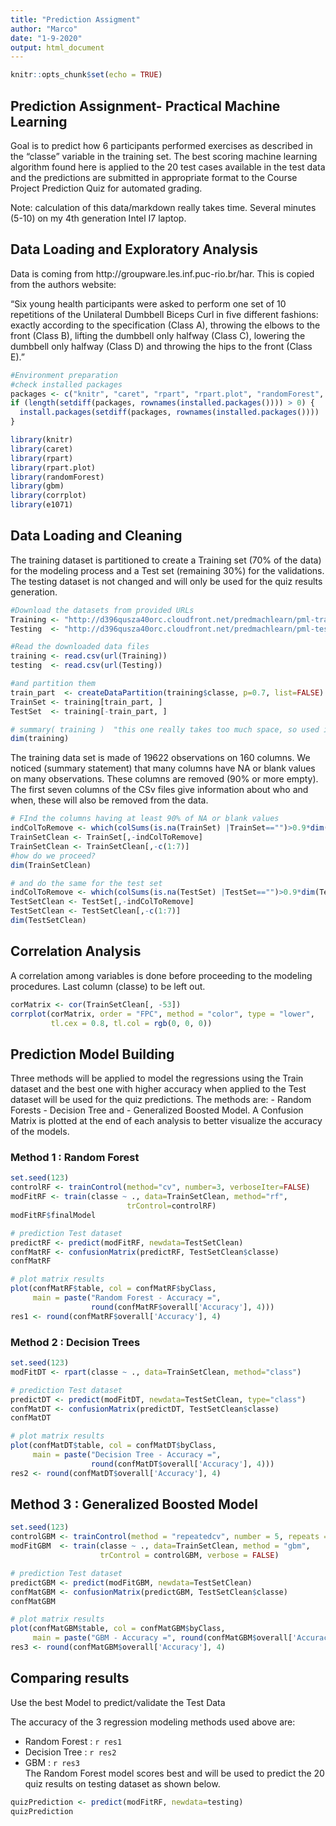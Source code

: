 ---
title: "Prediction Assigment"
author: "Marco"
date: "1-9-2020"
output: html_document
---

```{r setup, include=FALSE}
knitr::opts_chunk$set(echo = TRUE)
```

## Prediction Assignment- Practical Machine Learning
Goal  is to predict how  6 participants performed exercises as described in the “classe” variable in the training set. 
The best scoring machine learning algorithm found  here is applied to the 20 test cases available in the test data and the predictions are submitted in appropriate format to the Course Project Prediction Quiz for automated grading.

Note: calculation of this data/markdown really takes time. 
Several minutes (5-10) on my 4th generation Intel I7 laptop.

## Data Loading and Exploratory Analysis

Data is coming from http://groupware.les.inf.puc-rio.br/har.
This is copied from the authors website:  

“Six young health participants were asked to perform one set of 10 repetitions of the Unilateral Dumbbell Biceps Curl in five different fashions: exactly according to the specification (Class A), throwing the elbows to the front (Class B), lifting the dumbbell only halfway (Class C), lowering the dumbbell only halfway (Class D) and throwing the hips to the front (Class E)."


```{r prep, echo=FALSE}
#Environment preparation
#check installed packages
packages <- c("knitr", "caret", "rpart", "rpart.plot", "randomForest", "gbm", "corrplot", "e1071")
if (length(setdiff(packages, rownames(installed.packages()))) > 0) {
  install.packages(setdiff(packages, rownames(installed.packages())))  
}

library(knitr)
library(caret)
library(rpart)
library(rpart.plot)
library(randomForest)
library(gbm)
library(corrplot)
library(e1071)
```

## Data Loading and Cleaning

The training dataset is partitioned to create a Training set (70% of the data) for the modeling process and a Test set (remaining 30%) for the validations. 
The testing dataset is not changed and will only be used for the quiz results generation.

```{r data, echo=TRUE}
#Download the datasets from provided URLs
Training <- "http://d396qusza40orc.cloudfront.net/predmachlearn/pml-training.csv"
Testing  <- "http://d396qusza40orc.cloudfront.net/predmachlearn/pml-testing.csv"

#Read the downloaded data files
training <- read.csv(url(Training))
testing  <- read.csv(url(Testing))

#and partition them
train_part  <- createDataPartition(training$classe, p=0.7, list=FALSE)
TrainSet <- training[train_part, ]
TestSet  <- training[-train_part, ]

# summary( training )  "this one really takes too much space, so used in running not in output
dim(training)
```

The training data set is made of 19622 observations on 160 columns. 
We noticed (summary statement) that many columns have NA or blank values on many observations. 
These columns are removed (90% or more empty). 
The first seven columns of the CSv files give information about who and when, these will also be removed from the data.

```{r NA, echo = FALSE}
# FInd the columns having at least 90% of NA or blank values 
indColToRemove <- which(colSums(is.na(TrainSet) |TrainSet=="")>0.9*dim(TrainSet)[1]) 
TrainSetClean <- TrainSet[,-indColToRemove]
TrainSetClean <- TrainSetClean[,-c(1:7)]
#how do we proceed? 
dim(TrainSetClean)

# and do the same for the test set
indColToRemove <- which(colSums(is.na(TestSet) |TestSet=="")>0.9*dim(TestSet)[1]) 
TestSetClean <- TestSet[,-indColToRemove]
TestSetClean <- TestSetClean[,-c(1:7)]   
dim(TestSetClean)
```

## Correlation Analysis

A correlation among variables is done  before proceeding to the modeling procedures.
Last column (classe) to be left out.

```{r corr, echo =FALSE}
corMatrix <- cor(TrainSetClean[, -53])
corrplot(corMatrix, order = "FPC", method = "color", type = "lower", 
         tl.cex = 0.8, tl.col = rgb(0, 0, 0))
```

## Prediction Model Building

Three methods will be applied to model the regressions using the Train dataset and the best one with higher accuracy when applied to the Test dataset will be used for the quiz predictions. The methods are: 
- Random Forests
- Decision Tree and 
- Generalized Boosted Model. 
A Confusion Matrix is plotted at the end of each analysis to better visualize the accuracy of the models.

### Method 1 : Random Forest

```{r method1, echo = FALSE}
set.seed(123)
controlRF <- trainControl(method="cv", number=3, verboseIter=FALSE)
modFitRF <- train(classe ~ ., data=TrainSetClean, method="rf",
                          trControl=controlRF)
modFitRF$finalModel

# prediction Test dataset
predictRF <- predict(modFitRF, newdata=TestSetClean)
confMatRF <- confusionMatrix(predictRF, TestSetClean$classe)
confMatRF

# plot matrix results
plot(confMatRF$table, col = confMatRF$byClass, 
     main = paste("Random Forest - Accuracy =",
                  round(confMatRF$overall['Accuracy'], 4)))
res1 <- round(confMatRF$overall['Accuracy'], 4)
```

### Method 2 : Decision Trees

```{r method2, echo=FALSE}
set.seed(123)
modFitDT <- rpart(classe ~ ., data=TrainSetClean, method="class")

# prediction Test dataset
predictDT <- predict(modFitDT, newdata=TestSetClean, type="class")
confMatDT <- confusionMatrix(predictDT, TestSetClean$classe)
confMatDT

# plot matrix results
plot(confMatDT$table, col = confMatDT$byClass, 
     main = paste("Decision Tree - Accuracy =",
                  round(confMatDT$overall['Accuracy'], 4)))
res2 <- round(confMatDT$overall['Accuracy'], 4)
```

## Method 3 : Generalized Boosted Model

```{r method3, echo = FALSE}
set.seed(123)
controlGBM <- trainControl(method = "repeatedcv", number = 5, repeats = 1)
modFitGBM  <- train(classe ~ ., data=TrainSetClean, method = "gbm",
                    trControl = controlGBM, verbose = FALSE)

# prediction Test dataset
predictGBM <- predict(modFitGBM, newdata=TestSetClean)
confMatGBM <- confusionMatrix(predictGBM, TestSetClean$classe)
confMatGBM

# plot matrix results
plot(confMatGBM$table, col = confMatGBM$byClass, 
     main = paste("GBM - Accuracy =", round(confMatGBM$overall['Accuracy'], 4)))
res3 <- round(confMatGBM$overall['Accuracy'], 4)
```

## Comparing results 
Use the best Model to predict/validate the Test Data

The accuracy of the 3 regression modeling methods used above are:

- Random Forest : `r res1`  
- Decision Tree : `r res2`   
- GBM : `r res3`  
The Random Forest model scores best and will be used
to predict the 20 quiz results on testing dataset as shown below.

```{r final, echo = TRUE}
quizPrediction <- predict(modFitRF, newdata=testing)
quizPrediction
```


